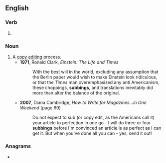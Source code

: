 ==English==

===Verb===
{{head|en|verb form}}

# {{present participle of|en|sub|nocat=1}}

===Noun===
{{en-noun}}

# A [[copy editing]] process.
#* '''1971''', Ronald Clark, ''Einstein: The Life and Times''
#*: With the best will in the world, excluding any assumption that the Berlin paper would wish to make Einstein look ridiculous, or that the ''Times'' man overemphasized any anti Americanism, these choppings, '''subbings''', and translations inevitably did more than alter the balance of the original.
#* '''2007''', Diana Cambridge, ''How to Write for Magazines...in One Weekend'' (page 69)
#*: Do not expect to sub (or copy edit, as the Americans call it) your article to perfection in one go - I will do three or four '''subbings''' before I'm convinced an article is as perfect as I can get it. But when you've done all you can - yes, send it out!

===Anagrams===
* {{anagrams|en|a=bbginsu|Gubbins|gubbins}}